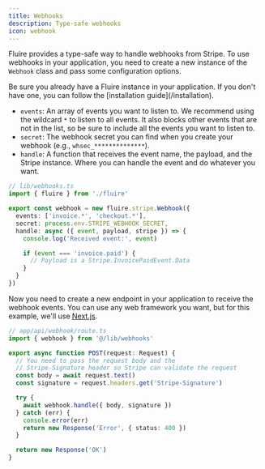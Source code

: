 ```yaml
---
title: Webhooks
description: Type-safe webhooks
icon: webhook
---
```


Fluire provides a type-safe way to handle webhooks from Stripe. To use webhooks in your application, you need to create a new instance of the `Webhook` class and pass some configuration options.

<Warning>
Be sure you already have a Fluire instance in your application. If you don't have one, you can follow the [installation guide](/installation).
</Warning>

- `events`: An array of events you want to listen to. We recommend using the wildcard `*` to listen to all events. It also blocks other events that are not in the list, so be sure to include all the events you want to listen to.
- `secret`: The webhook secret you can find when you create your webhook (e.g., `whsec_**************`).
- `handle`: A function that receives the event name, the payload, and the Stripe instance. Where you can handle the event and do whatever you want.

```typescript
// lib/webhooks.ts
import { fluire } from './fluire'

export const webhook = new fluire.stripe.Webhook({
  events: ['invoice.*', 'checkout.*'],
  secret: process.env.STRIPE_WEBHOOK_SECRET,
  handle: async ({ event, payload, stripe }) => {
    console.log('Received event:', event)

    if (event === 'invoice.paid') {
      // Payload is a Stripe.InvoicePaidEvent.Data
    }
  }
})
```

Now you need to create a new endpoint in your application to receive the webhook events. You can use any web framework you want, but for this example, we'll use [Next.js](https://nextjs.org).

```typescript
// app/api/webhook/route.ts
import { webhook } from '@/lib/webhooks'

export async function POST(request: Request) {
  // You need to pass the request body and the 
  // Stripe-Signature header so Stripe can validate the request
  const body = await request.text()
  const signature = request.headers.get('Stripe-Signature')

  try {
    await webhook.handle({ body, signature })
  } catch (err) {
    console.error(err)
    return new Response('Error', { status: 400 })
  }

  return new Response('OK')
}
```